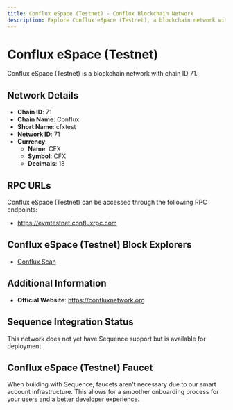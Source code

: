 ```yaml
--- 
title: Conflux eSpace (Testnet) - Conflux Blockchain Network
description: Explore Conflux eSpace (Testnet), a blockchain network with chain ID 71. Learn about its native currency, CFX, and how to interact with the network.
---
```


# Conflux eSpace (Testnet)

Conflux eSpace (Testnet) is a blockchain network with chain ID 71.

## Network Details

- **Chain ID**: 71
- **Chain Name**: Conflux
- **Short Name**: cfxtest
- **Network ID**: 71
- **Currency**: 
  - **Name**: CFX
  - **Symbol**: CFX
  - **Decimals**: 18

## RPC URLs

Conflux eSpace (Testnet) can be accessed through the following RPC endpoints:

- https://evmtestnet.confluxrpc.com

## Conflux eSpace (Testnet) Block Explorers

- [Conflux Scan](https://evmtestnet.confluxscan.net)

## Additional Information

- **Official Website**: https://confluxnetwork.org

## Sequence Integration Status

This network does not yet have Sequence support but is available for deployment.

## Conflux eSpace (Testnet) Faucet

When building with Sequence, faucets aren't necessary due to our smart account infrastructure. This allows for a smoother onboarding process for your users and a better developer experience.
